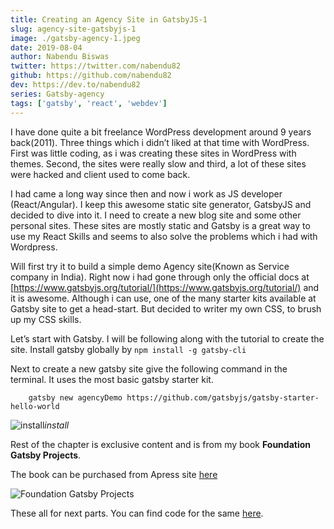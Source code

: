 ```yaml
---
title: Creating an Agency Site in GatsbyJS-1
slug: agency-site-gatsbyjs-1
image: ./gatsby-agency-1.jpeg
date: 2019-08-04
author: Nabendu Biswas
twitter: https://twitter.com/nabendu82
github: https://github.com/nabendu82
dev: https://dev.to/nabendu82
series: Gatsby-agency
tags: ['gatsby', 'react', 'webdev']
---
```


I have done quite a bit freelance WordPress development around 9 years back(2011). Three things which i didn’t liked at that time with WordPress. First was little coding, as i was creating these sites in WordPress with themes. Second, the sites were really slow and third, a lot of these sites were hacked and client used to come back.

I had came a long way since then and now i work as JS developer (React/Angular). I keep this awesome static site generator, GatsbyJS and decided to dive into it. I need to create a new blog site and some other personal sites. These sites are mostly static and Gatsby is a great way to use my React Skills and seems to also solve the problems which i had with Wordpress.

Will first try it to build a simple demo Agency site(Known as Service company in India). Right now i had gone through only the official docs at [https://www.gatsbyjs.org/tutorial/](https://www.gatsbyjs.org/tutorial/) and it is awesome. Although i can use, one of the many starter kits available at Gatsby site to get a head-start. But decided to writer my own CSS, to brush up my CSS skills.

Let’s start with Gatsby. I will be following along with the tutorial to create the site. Install gatsby globally by `npm install -g gatsby-cli`

Next to create a new gatsby site give the following command in the terminal. It uses the most basic gatsby starter kit.

<div className={styles.code__block}>

```
    gatsby new agencyDemo https://github.com/gatsbyjs/gatsby-starter-hello-world
```

</div>

![install](https://res.cloudinary.com/dxkxvfo2o/image/upload/v1590373026/AgencyGatsby/1_r2mrrj.png)*install*

Rest of the chapter is exclusive content and is from my book **Foundation Gatsby Projects**.

The book can be purchased from Apress site <a href="https://www.apress.com/in/book/9781484265574" target="_blank" rel="noopener noreferrer">here</a>


<div className={styles.image__small}>

![Foundation Gatsby Projects](https://res.cloudinary.com/dxkxvfo2o/image/upload/v1609570264/Foundation_Gatsby_zilffx.jpg)

</div>

These all for next parts. You can find code for the same [here](https://github.com/nabendu82/AgencyDemo).

